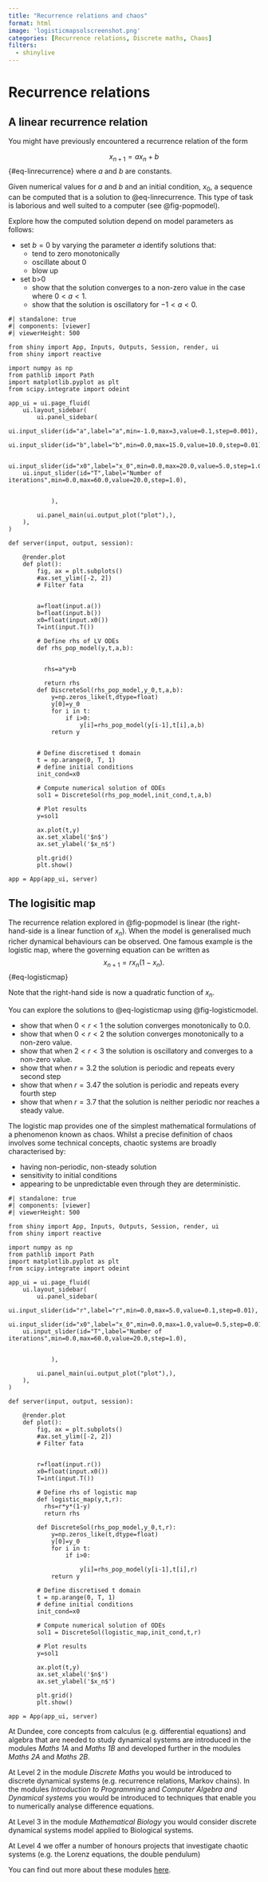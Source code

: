 ```yaml
---
title: "Recurrence relations and chaos"
format: html 
image: 'logisticmapsolscreenshot.png'
categories: [Recurrence relations, Discrete maths, Chaos]
filters:
  - shinylive
---
```


# Recurrence relations

## A linear recurrence relation

You might have previously encountered a recurrence relation of the form

$$
x_{n+1}=ax_n+b
$$ {#eq-linrecurrence}
where $a$ and $b$ are constants.

Given numerical values for $a$ and $b$ and an initial condition, $x_0$, a sequence can be computed that is a solution to @eq-linrecurrence. This type of task is laborious and well suited to a computer (see @fig-popmodel).

Explore how the computed solution depend on model parameters as follows:

* set $b=0$ 
    by varying the parameter $a$ identify solutions that:
    * tend to zero monotonically
    * oscillate about 0
    * blow up
* set b>0
    * show that the solution converges to a non-zero value in the case where $0<a<1$.
    * show that the solution is oscillatory for $-1<a<0$.






::: {#fig-popmodel}

```shinylive-python
#| standalone: true
#| components: [viewer]
#| viewerHeight: 500

from shiny import App, Inputs, Outputs, Session, render, ui
from shiny import reactive

import numpy as np
from pathlib import Path
import matplotlib.pyplot as plt
from scipy.integrate import odeint

app_ui = ui.page_fluid(
    ui.layout_sidebar(
        ui.panel_sidebar(
    ui.input_slider(id="a",label="a",min=-1.0,max=3,value=0.1,step=0.001),
    ui.input_slider(id="b",label="b",min=0.0,max=15.0,value=10.0,step=0.01),             
     
    ui.input_slider(id="x0",label="x_0",min=0.0,max=20.0,value=5.0,step=1.0),
    ui.input_slider(id="T",label="Number of iterations",min=0.0,max=60.0,value=20.0,step=1.0),
              
          
            ),

        ui.panel_main(ui.output_plot("plot"),),
    ),
)

def server(input, output, session):
    
    @render.plot
    def plot():
        fig, ax = plt.subplots()
        #ax.set_ylim([-2, 2])
        # Filter fata
        
        
        a=float(input.a())
        b=float(input.b())
        x0=float(input.x0())
        T=int(input.T())
       
        # Define rhs of LV ODEs
        def rhs_pop_model(y,t,a,b):
          

          rhs=a*y+b

          return rhs
        def DiscreteSol(rhs_pop_model,y_0,t,a,b):
            y=np.zeros_like(t,dtype=float)
            y[0]=y_0
            for i in t:
                if i>0:
                    y[i]=rhs_pop_model(y[i-1],t[i],a,b)
            return y


        # Define discretised t domain
        t = np.arange(0, T, 1)
        # define initial conditions
        init_cond=x0
        
        # Compute numerical solution of ODEs
        sol1 = DiscreteSol(rhs_pop_model,init_cond,t,a,b)

        # Plot results
        y=sol1
        
        ax.plot(t,y)
        ax.set_xlabel('$n$')
        ax.set_ylabel('$x_n$')

        plt.grid()
        plt.show()
    
app = App(app_ui, server)
```
:::


## The logisitic map

The recurrence relation explored in @fig-popmodel is linear (the right-hand-side is a linear function of $x_n$).  When the model is generalised much richer dynamical behaviours can be observed. One famous example is the logistic map, where the governing equation can be written as
$$
x_{n+1}=rx_n(1-x_n).
$$ {#eq-logisticmap}

Note that the right-hand side is now a quadratic function of $x_n$. 

You can explore the solutions to  @eq-logisticmap using @fig-logisticmodel.

* show that when $0<r<1$ the solution converges monotonically to 0.0.
* show that when $0<r<2$ the solution converges monotonically to a non-zero value.
* show that when $2<r<3$ the solution is oscillatory and converges to a non-zero value.
* show that when $r=3.2$ the solution is periodic and repeats every second step
* show that when $r=3.47$ the solution is periodic and repeats every fourth step
* show that when $r=3.7$ that the solution is neither periodic nor reaches a steady value.


The logistic map provides one of the simplest mathematical formulations of a phenomenon known as chaos. Whilst a precise definition of chaos involves some technical concepts, chaotic systems are broadly characterised by:

* having non-periodic, non-steady solution
* sensitivity to initial conditions
* appearing to be unpredictable even through they are deterministic.


::: {#fig-logisticmodel}

```shinylive-python
#| standalone: true
#| components: [viewer]
#| viewerHeight: 500

from shiny import App, Inputs, Outputs, Session, render, ui
from shiny import reactive

import numpy as np
from pathlib import Path
import matplotlib.pyplot as plt
from scipy.integrate import odeint

app_ui = ui.page_fluid(
    ui.layout_sidebar(
        ui.panel_sidebar(
    ui.input_slider(id="r",label="r",min=0.0,max=5.0,value=0.1,step=0.01),             
    ui.input_slider(id="x0",label="x_0",min=0.0,max=1.0,value=0.5,step=0.01),
    ui.input_slider(id="T",label="Number of iterations",min=0.0,max=60.0,value=20.0,step=1.0),
              
          
            ),

        ui.panel_main(ui.output_plot("plot"),),
    ),
)

def server(input, output, session):
    
    @render.plot
    def plot():
        fig, ax = plt.subplots()
        #ax.set_ylim([-2, 2])
        # Filter fata
        
        
        r=float(input.r())
        x0=float(input.x0())
        T=int(input.T())
       
        # Define rhs of logistic map 
        def logistic_map(y,t,r):
          rhs=r*y*(1-y)
          return rhs
        
        def DiscreteSol(rhs_pop_model,y_0,t,r):
            y=np.zeros_like(t,dtype=float)
            y[0]=y_0
            for i in t:
                if i>0:

                    y[i]=rhs_pop_model(y[i-1],t[i],r)
            return y

        # Define discretised t domain
        t = np.arange(0, T, 1)
        # define initial conditions
        init_cond=x0
        
        # Compute numerical solution of ODEs
        sol1 = DiscreteSol(logistic_map,init_cond,t,r)

        # Plot results
        y=sol1
        
        ax.plot(t,y)
        ax.set_xlabel('$n$')
        ax.set_ylabel('$x_n$')

        plt.grid()
        plt.show()
    
app = App(app_ui, server)
```
:::




:::{.callout-note}

At Dundee, core concepts from calculus (e.g. differential equations) and algebra that are needed to study dynamical systems are introduced in the modules  *Maths 1A* and *Maths 1B* and developed further in the modules  *Maths 2A* and *Maths 2B*.


At Level 2  in the module *Discrete Maths*  you would be introduced to discrete dynamical systems (e.g. recurrence relations, Markov chains). In the modules *Introduction to Programming* and *Computer Algebra and Dynamical systems* you would be introduced to techniques that enable you to numerically analyse difference equations. 

At Level 3 in the module  *Mathematical Biology*  you would consider discrete dynamical systems model applied to Biological systems.

At Level 4 we offer a number of honours projects that investigate chaotic systems (e.g. the Lorenz equations, the double pendulum)

You can find out more about these modules [here](https://www.dundee.ac.uk/undergraduate/mathematics-bsc/teaching-and-assessment).

:::





